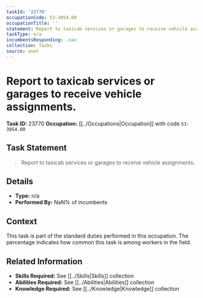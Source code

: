 ```yaml
---
taskId: '23770'
occupationCode: 53-3054.00
occupationTitle: ''
statement: Report to taxicab services or garages to receive vehicle assignments.
taskType: n/a
incumbentsResponding: .nan
collection: Tasks
source: onet
---
```

# Report to taxicab services or garages to receive vehicle assignments.

**Task ID:** 23770
**Occupation:** [[../Occupations|Occupation]] with code `53-3054.00`

## Task Statement

> Report to taxicab services or garages to receive vehicle assignments.

## Details

- **Type:** n/a
- **Performed By:** NaN% of incumbents

## Context

This task is part of the standard duties performed in this occupation. The percentage indicates how common this task is among workers in the field.

## Related Information

- **Skills Required:** See [[../Skills|Skills]] collection
- **Abilities Required:** See [[../Abilities|Abilities]] collection
- **Knowledge Required:** See [[../Knowledge|Knowledge]] collection
